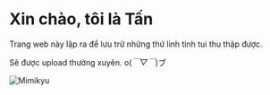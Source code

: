 # Xin chào, tôi là Tấn

Trang web này lập ra để lưu trữ những thứ linh tinh tui thu thập được. 

Sẽ được upload thường xuyên. o(*￣▽￣*)ブ

![Mimikyu](https://raw.githubusercontent.com/Trantrongtan2000/gatsby_notesweb/master/src/image/mim.gif)
